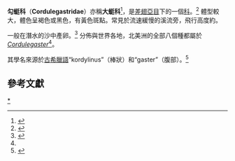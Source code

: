 {{Expand language|1=de|time=2020-12-20T09:16:19+00:00}}
{{Automatic Taxobox
| taxon = Cordulegastridae
| authority = 
| image = Anotogaster sieboldii on wall.jpg
| image_caption = ''[[Anotogaster_sieboldii|Anotogaster sieboldii]]''
| subdivision_ranks = 屬<ref>{{cite web|title=World Odonata List|url=http://www.pugetsound.edu/academics/academic-resources/slater-museum/biodiversity-resources/dragonflies/world-odonata-list/|publisher=[[University_of_Puget_Sound|University of Puget Sound]]|accessdate=11 August 2010|author=Martin Schorr, Martin Lindeboom, Dennis Paulson|archive-date=2010-10-28|archive-url=https://web.archive.org/web/20101028100057/http://www.pugetsound.edu/academics/academic-resources/slater-museum/biodiversity-resources/dragonflies/world-odonata-list/|dead-url=no}}</ref>
| subdivision =
*''[[Anotogaster|Anotogaster]]'' {{small|Selys, 1854}}
*''[[Cordulegaster|Cordulegaster]]'' {{small|Leach, 1815}}
*''[[Neallogaster|Neallogaster]]'' {{small|Cowley, 1934}}
*''[[Sonjagaster|Sonjagaster]]'' {{small|Lohmann, 1992}}}}
'''勾蜓科'''（'''Cordulegastridae'''）亦稱'''大蜓科'''<ref>{{cite news |url=http://www.afcd.gov.hk/tc_chi/conservation/hkbiodiversity/news/20150605.html |title=香港蜻蜓新紀錄：Anotogaster cf. klossi Fraser, 1919 (圓臀大蜓屬蜻蜓) |language=zh-hant |date=2015-06-05 |accessdate=2015-06-10 |publisher=香港漁農自然護理署：香港生物多樣性網頁：最新消息 |archive-date=2016-03-04 |archive-url=https://web.archive.org/web/20160304114919/http://www.afcd.gov.hk/tc_chi/conservation/hkbiodiversity/news/20150605.html |dead-url=no }}</ref>，是[[差翅亞目|差翅亞目]]下的一個[[科_(生物)|科]]。<ref name="Manolis">{{Literatur|Autor=Tim Manolis, Timothy D. Manolis|Titel=Dragonflies and Damselflies of California (California Natural History Guides (Paperback))|Seiten=40|Verlag=University of California Press|Monat=April|Jahr=2003|ISBN=0-520-23567-3}}</ref> 體型較大，體色呈褐色或黑色，有黃色斑點。常見於流速緩慢的溪流旁，飛行高度約{{convert|30|-|70|cm}}。

一般在潛水的沙中產卵。<ref>{{cite book|title=An introduction to the study of insects|year=1971|url=https://archive.org/details/introductiontost0000borr_w4f7|isbn=978-0-03-082861-4|author=Donald Joyce Borror, Dwight Moore DeLong}}</ref> 分佈與世界各地，北美洲的全部八個種都屬於''[[Cordulegaster|Cordulegaster]]''<ref name="Manolis"/>。

其學名來源於[[古希臘語|古希臘語]]“kordylinus”（棒狀）和“gaster”（腹部）。<ref name="CB">{{cite book|last=Berger|first=Cynthia|title=Dragonflies: Wild Guide|url=https://archive.org/details/dragonflieswildg00cynt|year=2004|publisher=Stackpole Books|isbn=0-8117-2971-0}}</ref>

==參考文獻==
{{reflist}}
{{Commons category|Cordulegastridae}}

{{taxonbar}}
[[Category:勾蜓科|*]]

{{蜻蜓小作品}}